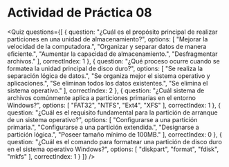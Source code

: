# Actividad de Práctica 08

<Quiz questions={[
  {
    question: "¿Cuál es el propósito principal de realizar particiones en una unidad de almacenamiento?",
    options: [
      "Mejorar la velocidad de la computadora.",
      "Organizar y separar datos de manera eficiente.",
      "Aumentar la capacidad de almacenamiento.",
      "Desfragmentar archivos."
    ],
    correctIndex: 1
  },
  {
    question: "¿Qué proceso ocurre cuando se formatea la unidad principal de disco duro?",
    options: [
      "Se realiza la separación lógica de datos.",
      "Se organiza mejor el sistema operativo y aplicaciones.",
      "Se eliminan todos los datos existentes.",
      "Se elimina el sistema operativo."
    ],
    correctIndex: 2
  },
  {
    question: "¿Cuál sistema de archivos comúnmente aplica a particiones primarias en el entorno Windows?",
    options: [
      "FAT32",
      "NTFS",
      "Ext4",
      "XFS"
    ],
    correctIndex: 1
  },
  {
    question: "¿Cuál es el requisito fundamental para la partición de arranque de un sistema operativo?",
    options: [
      "Configurarse a una partición primaria.",
      "Configurarse a una partición extendida.",
      "Designarse a partición lógica.",
      "Poseer tamaño mínimo de 100MB."
    ],
    correctIndex: 0
  },
  {
    question: "¿Cuál es el comando para formatear una partición de disco duro en el sistema operativo Windows?",
    options: [
      "diskpart",
      "format",
      "fdisk",
      "mkfs"
    ],
    correctIndex: 1
  }
]} />